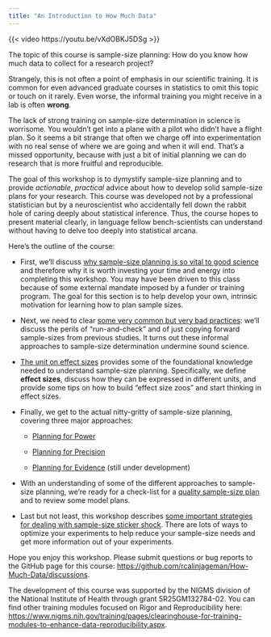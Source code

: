 ```yaml
---
title: "An Introduction to How Much Data"
---
```


{{< video https://youtu.be/vXdOBKJ5DSg >}}

The topic of this course is sample-size planning: How do you know how much data to collect for a research project? 

Strangely, this is not often a point of emphasis in our scientific training. It is common for even advanced graduate courses in statistics to omit this topic or touch on it rarely. Even worse, the informal training you might receive in a lab is often **wrong**.

The lack of strong training on sample-size determination in science is worrisome. You wouldn’t get into a plane with a pilot who didn’t have a flight plan. So it seems a bit strange that often we charge off into experimentation with no real sense of where we are going and when it will end. That’s a missed opportunity, because with just a bit of initial planning we can do research that is more fruitful and reproducible. 

The goal of this workshop is to dymystify sample-size planning and to provide *actionable*, *practical* advice about how to develop solid sample-size plans for your research. This course was developed not by a professional statistician but by a neuroscientist who accidentally fell down the rabbit hole of caring deeply about statistical inference. Thus, the course hopes to present material clearly, in language fellow bench-scientists can understand without having to delve too deeply into statistical arcana.   

Here's the outline of the course:

-   First, we'll discuss [why sample-size planning is so vital to good science](Why%20You%20Need%20Sample-Size%20Planning.qmd) and therefore why it is worth investing your time and energy into completing this workshop. You may have been driven to this class because of some external mandate imposed by a funder or training program. The goal for this section is to help develop your own, intrinsic motivation for learning how to plan sample sizes.

-   Next, we need to clear [some very common but very bad practices](What%20Not%20To%20Do.qmd): we'll discuss the perils of "run-and-check" and of just copying forward sample-sizes from previous studies. It turns out these informal approaches to sample-size determination undermine sound science.

-   [The unit on effect sizes](Effect%20Sizes.qmd) provides some of the foundational knowledge needed to understand sample-size planning. Specifically, we define **effect sizes**, discuss how they can be expressed in different units, and provide some tips on how to build "effect size zoos" and start thinking in effect sizes.

-   Finally, we get to the actual nitty-gritty of sample-size planning, covering three major approaches:

    -   [Planning for Power](Planning%20for%20Power.qmd)

    -   [Planning for Precision](Planning%20for%20Precision.qmd)

    -   [Planning for Evidence](Planning%20for%20Evidence.qmd) (still under development)

-   With an understanding of some of the different approaches to sample-size planning, we're ready for a check-list for a [quality sample-size plan](Model%20Sample-Size%20Plans.qmd) and to review some model plans.

-   Last but not least, this workshop describes [some important strategies for dealing with sample-size sticker shock](Decreasing%20Sample-Size%20Needs.qmd). There are lots of ways to optimize your experiments to help reduce your sample-size needs and get more information out of your experiments.

Hope you enjoy this workshop. Please submit questions or bug reports to the GitHub page for this course: <https://github.com/rcalinjageman/How-Much-Data/discussions>.

The development of this course was supported by the NIGMS division of the National Institute of Health through grant 5R25GM132784-02. You can find other training modules focused on Rigor and Reproducibility here: <https://www.nigms.nih.gov/training/pages/clearinghouse-for-training-modules-to-enhance-data-reproducibility.aspx>.

